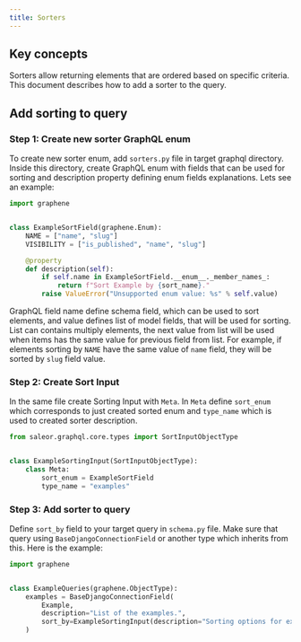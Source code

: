```yaml
---
title: Sorters
---
```


## Key concepts

Sorters allow returning elements that are ordered based on specific criteria.
This document describes how to add a sorter to the query.

## Add sorting to query

### Step 1: Create new sorter GraphQL enum
To create new sorter enum, add `sorters.py` file in target graphql directory.
Inside this directory, create GraphQL enum with fields that can be used for sorting
and description property defining enum fields explanations.
Lets see an example:

```python
import graphene


class ExampleSortField(graphene.Enum):
    NAME = ["name", "slug"]
    VISIBILITY = ["is_published", "name", "slug"]

    @property
    def description(self):
        if self.name in ExampleSortField.__enum__._member_names_:
            return f"Sort Example by {sort_name}."
        raise ValueError("Unsupported enum value: %s" % self.value)
```

GraphQL field name define schema field, which can be used to sort elements,
and value defines list of model fields, that will be used for sorting. List can contains
multiply elements, the next value from list will be used when items has the same value
for previous field from list. For example, if elements sorting by `NAME` have the same
value of `name` field, they will be sorted by `slug` field value.

### Step 2: Create Sort Input
In the same file create Sorting Input with `Meta`. In `Meta` define `sort_enum` which
corresponds to just created sorted enum and `type_name` which is used to created sorter description.

```python
from saleor.graphql.core.types import SortInputObjectType


class ExampleSortingInput(SortInputObjectType):
    class Meta:
        sort_enum = ExampleSortField
        type_name = "examples"
```

### Step 3: Add sorter to query
Define `sort_by` field to your target query in `schema.py` file. Make sure that query using
`BaseDjangoConnectionField` or another type which inherits from this. Here is the example:

```python
import graphene


class ExampleQueries(graphene.ObjectType):
    examples = BaseDjangoConnectionField(
        Example,
        description="List of the examples.",
        sort_by=ExampleSortingInput(description="Sorting options for examples.")
    )
```

